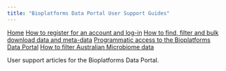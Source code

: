```yaml
---
title: "Bioplatforms Data Portal User Support Guides"
---
```


<html>

<div class="sidenav">
  <a href="index.html">Home</a>
  <a href="registration_login.html">How to register for an account and log-in</a>
  <a href="find_filter_download.html">How to find, filter and bulk download data and meta-data</a>
  <a href="programmatic_access.html">Programmatic access to the Bioplatforms Data Portal</a>
  <a href="metadata_filter_ausmicrobiome.html">How to filter Australian Microbiome data</a>
</div>

</html>

User support articles for the Bioplatforms Data Portal.

